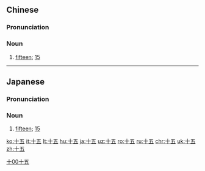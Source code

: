 ==Chinese==
{{zh-forms}}
{{cardinalbox|zh|14|15|16|十四|十六}}

===Pronunciation===
{{zh-pron
|m=shíwǔ
|c=sap6 ng5
|h=pfs=sṳ̍p-ńg
|mn=cha̍p-gō͘
|mn-t=zab8 ngou6
|cat=n
}}

===Noun===
{{zh-noun}}

# [[fifteen]]; [[15]]

[[Category:Mandarin numeral symbols|十00十五]]

----

==Japanese==
{{ja-kanjitab|じゅう|ご|yomi=o}}

===Pronunciation===
{{ja-pron|じゅうご|y=o}}

===Noun===
{{ja-noun|じゅうご}}

# [[fifteen]]; [[15]]

[[ko:十五]]
[[it:十五]]
[[lt:十五]]
[[hu:十五]]
[[ja:十五]]
[[uz:十五]]
[[ro:十五]]
[[ru:十五]]
[[chr:十五]]
[[uk:十五]]
[[zh:十五]]